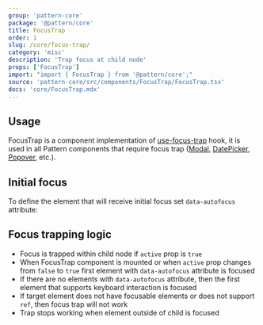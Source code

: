 ```yaml
---
group: 'pattern-core'
package: '@pattern/core'
title: FocusTrap
order: 1
slug: /core/focus-trap/
category: 'misc'
description: 'Trap focus at child node'
props: ['FocusTrap']
import: "import { FocusTrap } from '@pattern/core';"
source: 'pattern-core/src/components/FocusTrap/FocusTrap.tsx'
docs: 'core/FocusTrap.mdx'
---
```



## Usage

FocusTrap is a component implementation of [use-focus-trap](/hooks/use-focus-trap/) hook,
it is used in all Pattern components that require focus trap ([Modal](/core/modal/), [DatePicker](/dates/date-picker/), [Popover](/core/popover/), etc.).

<Demo data={FocusTrapDemos.usage} />

## Initial focus

To define the element that will receive initial focus set `data-autofocus` attribute:

<Demo data={FocusTrapDemos.initial} />

## Focus trapping logic

- Focus is trapped within child node if `active` prop is `true`
- When FocusTrap component is mounted or when `active` prop changes from `false` to `true` first element with `data-autofocus` attribute is focused
- If there are no elements with `data-autofocus` attribute, then the first element that supports keyboard interaction is focused
- If target element does not have focusable elements or does not support `ref`, then focus trap will not work
- Trap stops working when element outside of child is focused
